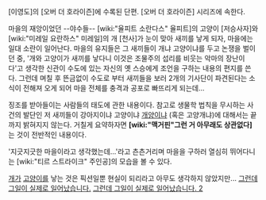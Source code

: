 [이영도]의 [오버 더 호라이즌]에 수록된 단편. [오버 더 호라이즌] 시리즈에 속한다.

마을의 재앙이었던 --야수들-- [wiki:"율피트 소란다스" 율피트]의 고양이 [저승사자]와 [wiki:"미레일 요란하스" 미레일]의 개 [천사]가 눈이 맞아 새끼를 낳게 되자, 마을에는 일대 소란이 일어난다. 마을의 유지들은 그 새끼들이 개냐 고양이냐를 두고 논쟁을 벌이던 중, '개와 고양이가 새끼를 낳다니 이것은 조물주의 섭리를 비웃는 악마의 장난이다'고 생각한 신관이 수도에 있는 자신의 옛 스승에게 조언을 구하는 내용의 편지를 쓴다. 그런데 며칠 후 뜬금없이 수도로 부터 새끼들을 보러 2개의 기사단이 파견된다는 소식이 전해져 오게 되어 마을 전체를 충격과 공포로 빠뜨리게 되는데...

징조를 받아들이는 사람들의 태도에 관한 내용이다. 참고로 생물학 법칙을 무시하는 사건의 발단인 저 새끼들이 강아지이냐 고양이냐 [[개양이]]냐 (혹은 고양개냐)에 대해서는 끝까지 밝혀지지 않는다. 거칠게 요약하자면 '''[wiki:"맥거핀"그런 거 아무래도 상관없다]'''는 것이 전반적인 내용이다. 

'지긋지긋한 마을이라고 생각했는데...'라고 츤츤거리며 마을을 구하러 열심히 뛰어다니는 [wiki:"티르 스트라이크" 주인공]의 모습을 볼 수 있다.

[[개]]가 [[고양이]]를 낳는 것은 픽션일뿐 현실이 되리라고 아무도 생각하지 않았지만...
[http://news.nate.com/view/20100520n02229 그런데 그일이 실제로 일어났습니다.]
[http://news.naver.com/main/read.nhn?mode=LSD&mid=sec&sid1=104&oid=003&aid=0003804874  그런데 그일이 실제로 일어났습니다. 2]
